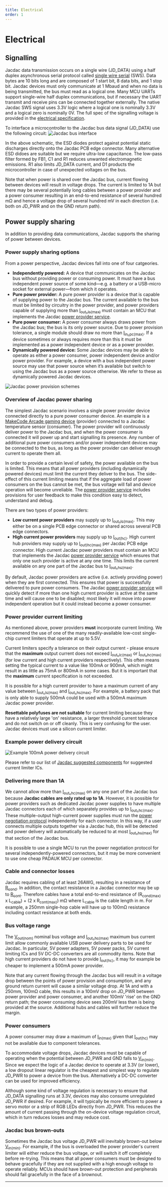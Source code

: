 ```yaml
---
title: Electrical
order: 1
---
```


# Electrical

## Signalling

Jacdac data transmission occurs on a single wire (JD_DATA) using a half duplex asynchronous serial protocol called 
[single wire serial](/reference/single-wire-serial/) (SWS).  Data bytes are 10 bits long and are composed 
of 1 start bit, 8 data bits, and 1 stop bit. Jacdac devices must only communicate at 1 Mbaud 
and when no data is being transmitted, the bus must read as a logical one. Many MCU UARTs support 
single-wire half duplex communications,  but if necessary the UART transmit and receive pins can be 
connected together externally. The native Jacdac SWS signal uses 3.3V logic where a logical one 
is nominally 3.3V and a logical zero is nominally 0V. The full spec of the signalling voltage is provided in the [electrical specification](https:///reference/electrical-spec/#all-devices).

To interface a microcontroller to the Jacdac bus data signal (JD_DATA) use the following circuit:
![Jacdac bus interface](./Jacdac_electrical_interface.png)

In the above schematic, the ESD diodes protect against potential static discharges directly onto the 
Jacdac PCB edge connector. Many alternative ESD didoes are suitable but we require ultra-low capacitance. 
The low-pass filter formed by FB1, C1 and R1 reduces unwanted electromagnetic emissions. R1 also limits 
JD_DATA current, and D1 products the microcontroller in case of unexpected voltages on the bus.

Note that when power is shared over the Jacdac bus, current flowing between devices will result in voltage drops. 
The current is limited to 1A but there may be several potentially long cables between a power provider and a 
power consumer resulting in an end-to-end resistance of several hundred mΩ and hence a voltage drop of several 
hundred mV in each direction (i.e. both on JD_PWR and on the GND return path).

## Power supply sharing

In addition to providing data communications, Jacdac supports the sharing of power between devices.

### Power supply sharing options

From a power perspective, Jacdac devices fall into one of four catgeories.

-   **Independently powered:** A device that communicates on the Jacdac bus without providing power 
or consuming power. It must have a bus independent power source of some kind—e.g. a battery or a 
USB-micro socket for external power—from which it operates.  
-   **Pure power provider:** A pure power provider is a device that is capable of supplying power to 
the Jacdac bus. The current available to the bus must be limited by circuitry in the power provider, 
and power providers capable of supplying more than [I<sub>out_lc(max)</sub>](/reference/electrical-spec/#power-providers) must contain an MCU that implements the 
Jacdac [power provider service](/services/power/).
-   **Pure power consumer:** A power consumer always draws power from the Jacdac bus; the bus is 
its only power source. Due to power 
provision tolerance, a single module should draw no more than [I<sub>in_pc(max)</sub>](/reference/electrical-spec/#power-consumers). If a device sometimes or always 
requires more than this it must be implemented as a power independent device or as a power provider.
-   **Dynamically powered device:** Some Jacdac devices may be able to operate as either a power consumer, 
power independent device and/or power provider. For example, a device with a bus independent power source 
may use that power source when it’s available but switch to using the Jacdac bus as a power source otherwise. 
We refer to these as dynamically powered Jacdac devices.

![Jacdac power provision schemes](./jacdac-power-provision-schemes.png)

### Overview of Jacdac power sharing

The simplest Jacdac scenario involves a single power provider device connected directly to a pure power consumer device. 
An example is a [MakeCode Arcade gaming device](https://arcade.makecode.com/hardware) (provider) connected to a Jacdac temperature sensor (consumer). 
The power provider will continuously deliver power to the Jacdac bus, and when the power consumer is connected it will power up 
and start signalling its presence. Any number of additional pure power consumers and/or power independent devices may be 
connected to the bus, as long as the power provider can deliver enough current to operate them all.

In order to provide a certain level of safety, the power available on the bus is limited. This means that all power providers 
(including dynamically powered devices) must limit the current they deliver to the bus. The side-effect of this current limiting 
means that if the aggregate load of power consumers on the bus cannot be met, the bus voltage will fall and device operation will 
become unreliable. The [power provider service](/services/power) includes provisions for user feedback to make this condition 
easy to detect, understand and debug.

There are two types of power providers:

-   **Low current power providers** may supply up to [I<sub>out_lc(max)</sub>](/reference/electrical-spec/#power-providers). This may either be on a single PCB edge connector 
or shared across several PCB edge connectors.
-   **High current power providers** may supply up to [I<sub>out(hc)</sub>](/reference/electrical-spec/#power-providers). High current hub providers may supply up to [I<sub>out)hc(max)</sub>](/reference/electrical-spec/#power-providers) per 
Jacdac PCB edge connector. High current Jacdac power providers must contain an MCU that implements the Jacdac [power provider service](/services/power) 
which ensures that only one such provider is active at any one time. This limits the current available on any one part of the Jacdac bus to [I<sub>out_hc(max)</sub>](/reference/electrical-spec/#power-providers).

By default, Jacdac power providers are active (i.e. actively providing power) when they are first connected. 
This ensures that power is successfully delivered to pure power consumers. The Jacdac [power provider service](/services/power) 
will quickly detect if more than one high current provider is active at the same time and will cause one to be disabled; 
most likely it will move into power independent operation but it could instead become a power consumer.

### Power provider current limiting

As mentioned above, power providers **must** incorporate current limiting. We recommend the use of one of the 
many readily-available low-cost single-chip current limiters that operate at up to 5.5V.

Current limiters specify a tolerance on their output current - please ensure that the **maximum** output current does not exceed [I<sub>out_lc(max)</sub>](/reference/electrical-spec/#power-providers) or [I<sub>out_hc(max)</sub>](/reference/electrical-spec/#power-providers) (for low current and high current providers respectively). This often means setting the typical current to a value like 100mA or 900mA, which might result in as little as 75mA or 800mA in some cases. But it is important that the **maximum** current specification is not exceeded.

It is possible for a high current provider to have a maximum current of any value between [I<sub>out_lc(max)</sub>](/reference/electrical-spec/#power-providers) and [I<sub>out_hc(max)</sub>](/reference/electrical-spec/#power-providers). For example, a battery pack that is only able to supply 500mA could be used with a 500mA maximum Jacdac power provider.

**Resettable polyfuses are not suitable** for current limiting because they have a relatively large 'on' resistance, a larger threshold current tolerance and do not switch on or off cleanly. This is very confusing for the user. Jacdac devices must use a silicon current limiter.

### Example power delivery circuit

![Example 100mA power delivery circuit](./jacdac-100mA-power-delivery.png)

Please refer to our list of [Jacdac suggested components](https://github.com/microsoft/jacdac-ddk/tree/main/electronics/generic/suggested-components) for suggested current limiter ICs.

### Delivering more than 1A

We cannot allow more than [I<sub>out_hc(max)</sub>](/reference/electrical-spec/#power-providers) on any one part of the Jacdac bus because **Jacdac cables are only rated up to 1A**. However, it is possible for power providers such as dedicated Jacdac power supplies to have multiple Jacdac connectors each of which separately provides up to [I<sub>out_hc(max)</sub>](/reference/electrical-spec/#power-providers). These multiple-output high-current power supplies must run the [power negotiation protocol](/services/power/) independently for each connector. In this way, if a user connects multiple outputs together via a Jacdac hub, this will be detected and power delivery will automatically be reduced to at most [I<sub>out_hc(max)</sub>](/reference/electrical-spec/#power-providers) for that section of the Jacdac bus. 

It is possible to use a single MCU to run the power negotiation protocol for several independently-powered connectors, but it may be more convenient to use one cheap PADAUK MCU per connector. 

### Cable and connector losses

Jacdac requires cabling of at least 26AWG, resulting in a resistance of [R<sub>cond</sub>](/reference/electrical-spec/#cables). In addition, the contact resistance in a Jacdac connector may be up to [R<sub>cont</sub>](/reference/electrical-spec/#cables). Therefore cables have a total end-to-end resistance of (R<sub>cond(max)</sub> x L<sub>cable</sub>) + (2 x R<sub>cont(max)</sub>)  mΩ where L<sub>cable</sub> is the cable length in m. For example, a 250mm single-hop cable will have up to 100mΩ resistance including contact resistance at both ends.

### Bus voltage range

The [V<sub>out(nom)</sub>](/reference/electrical-spec/#power-providers) nominal bus voltage and [I<sub>out_hc(max)</sub>](/reference/electrical-spec/#power-providers) maximum bus current limit allow commonly available USB power delivery parts to be used for Jacdac. In particular, 5V power adapters, 5V power packs, 5V current limiting ICs and 5V DC-DC converters are all commodity items. Note that high current providers do not have to provide [I<sub>out(hc)</sub>](/reference/electrical-spec/#power-providers), it may for example be cheaper to implement a 500mA power provider.

Note that any current flowing through the Jacdac bus will result in a voltage drop between the points of power provision and consumption, and any ground return current will cause a similar voltage drop. At 1A and with a 250mm, 100mΩ cable, this results in a 100mV drop on JD_PWR between power provider and power consumer, and another 100mV 'rise' on the GND return path; the power consuming device sees 200mV less than is being provided at the source. Additional hubs and cables will further reduce the margin.

### Power consumers

A power consumer may draw a maximum of [I<sub>in(max)</sub>](/reference/electrical-spec/#power-consumers) given that [I<sub>out(hc)</sub>](/reference/electrical-spec/#power-providers) may not be available due to component tolerances.

To accommodate voltage drops, Jacdac devices must be capable of operating when the potential between JD_PWR and GND falls to [V<sub>in(min)</sub>](/reference/electrical-spec/#power-consumers). Since we expect the logic of a Jacdac device to operate at 3.3V (or lower), a low dropout linear regulator is the cheapest and simplest way to regulate JD_PWR to power a device from the bus. Alternatively a DC-DC converter can be used for improved efficiency.

Although some kind of voltage regulation is necessary to ensure that JD_DATA signalling runs at 3.3V, devices may also consume unregulated JD_PWR if desired. For example, it will typically be more efficient to power a servo motor or a strip of RGB LEDs directly from JD_PWR. This reduces the amount of current passing through the on-device voltage regulation circuit, which in turn reduces losses and may reduce cost. 

### Jacdac bus brown-outs

Sometimes the Jacdac bus voltage JD_PWR will inevitably brown-out below [V<sub>in(min)</sub>](/reference/electrical-spec/#power-consumers). For example, if the bus is overloaded the power provider's current limiter will either reduce the bus voltage, or will switch it off completely before re-trying. This means that all power consumers must be designed to behave gracefully if they are not supplied with a high enough voltage to operate reliably. MCUs should have brown-out protection and peripherals should fail gracefully in the face of a brownout. 

---
